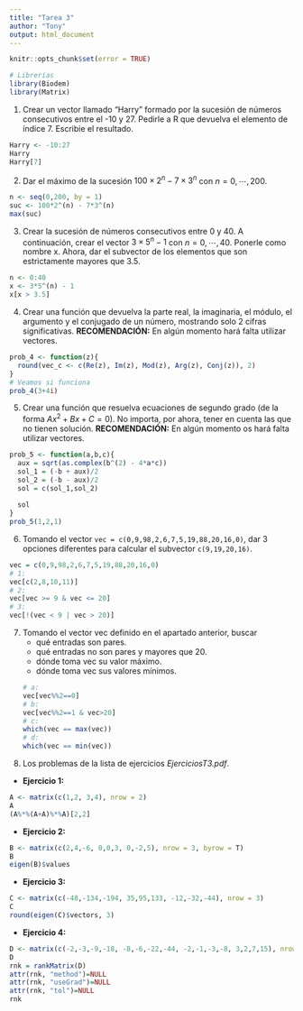 ```yaml
---
title: "Tarea 3"
author: "Tony"
output: html_document
---
```


```r
knitr::opts_chunk$set(error = TRUE)
```
```r
# Librerías
library(Biodem)
library(Matrix)
```

1. Crear un vector llamado "Harry" formado por la sucesión de números consecutivos entre el -10 y 27. Pedirle a R que devuelva el elemento de índice 7. Escribie el resultado.
```r
Harry <- -10:27
Harry
Harry[7]
```

2. Dar el máximo de la sucesión $100\times 2^n -7\times 3^n$ con $n=0,\cdots,200$.
```r
n <- seq(0,200, by = 1)
suc <- 100*2^(n) - 7*3^(n)
max(suc)
```

3. Crear la sucesión de números consecutivos entre 0 y 40. A continuación, crear el vector $3\times 5^n - 1$ con $n=0,\cdots,40$. Ponerle como nombre x. Ahora, dar el subvector de los elementos que son estrictamente mayores que 3.5.
```r
n <- 0:40
x <- 3*5^(n) - 1
x[x > 3.5]
```

4. Crear una función que devuelva la parte real, la imaginaria, el módulo, el argumento y el conjugado de un número, mostrando solo 2 cifras significativas.
**RECOMENDACIÓN:** En algún momento hará falta utilizar vectores.
```r
prob_4 <- function(z){
  round(vec_c <- c(Re(z), Im(z), Mod(z), Arg(z), Conj(z)), 2)
}
# Veamos si funciona
prob_4(3+4i)
```

5. Crear una función que resuelva ecuaciones de segundo grado (de la forma $Ax^2+Bx+C=0$). No importa, por ahora, tener en cuenta las que no tienen solución.
**RECOMENDACIÓN:** En algún momento os hará falta utilizar vectores.
```r
prob_5 <- function(a,b,c){
  aux = sqrt(as.complex(b^(2) - 4*a*c))
  sol_1 = (-b + aux)/2
  sol_2 = (-b - aux)/2
  sol = c(sol_1,sol_2)
  
  sol
}
prob_5(1,2,1)
```

6. Tomando el vector `vec = c(0,9,98,2,6,7,5,19,88,20,16,0)`, dar 3 opciones diferentes para calcular el subvector `c(9,19,20,16)`.
```r
vec = c(0,9,98,2,6,7,5,19,88,20,16,0)
# 1:
vec[c(2,8,10,11)]
# 2:
vec[vec >= 9 & vec <= 20]
# 3:
vec[!(vec < 9 | vec > 20)]
```


7. Tomando el vector vec definido en el apartado anterior, buscar
    - qué entradas son pares.
    - qué entradas no son pares y mayores que 20.
    - dónde toma vec su valor máximo.
    - dónde toma vec sus valores mínimos.
```r
# a:
vec[vec%%2==0]
# b:
vec[vec%%2==1 & vec>20]
# c:
which(vec == max(vec))
# d:
which(vec == min(vec))
```

8. Los problemas de la lista  de ejercicios _EjerciciosT3.pdf_.

- **Ejercicio 1:**
```r
A <- matrix(c(1,2, 3,4), nrow = 2)
A
(A%*%(A+A)%*%A)[2,2]
```

- **Ejercicio 2:**
  
```r
B <- matrix(c(2,4,-6, 0,0,3, 0,-2,5), nrow = 3, byrow = T)
B
eigen(B)$values
```  

- **Ejercicio 3:**
```r
C <- matrix(c(-48,-134,-194, 35,95,133, -12,-32,-44), nrow = 3)
C
round(eigen(C)$vectors, 3)
```

- **Ejercicio 4:**
    
```r
D <- matrix(c(-2,-3,-9,-18, -8,-6,-22,-44, -2,-1,-3,-8, 3,2,7,15), nrow = 4)
D
rnk = rankMatrix(D)
attr(rnk, "method")=NULL
attr(rnk, "useGrad")=NULL
attr(rnk, "tol")=NULL
rnk
```